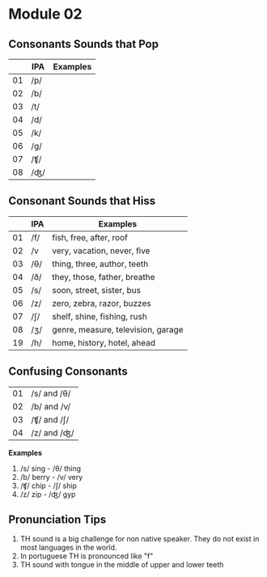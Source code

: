 # Module 02

## Consonants Sounds that Pop

||IPA|Examples|
|---|---|---|
|01|/p/||
|02|/b/||
|03|/t/||
|04|/d/||
|05|/k/||
|06|/g/||
|07|/ʧ/||
|08|/ʤ/||

## Consonant Sounds that Hiss

||IPA|Examples|
|---|---|---|
|01|/f/|fish, free, after, roof|
|02|/v|very, vacation, never, five|
|03|/θ/|thing, three, author, teeth|
|04|/ð/|they, those, father, breathe|
|05|/s/|soon, street, sister, bus|
|06|/z/|zero, zebra, razor, buzzes|
|07|/ʃ/|shelf, shine, fishing, rush|
|08|/ʒ/|genre, measure, television, garage|
|19|/h/|home, history, hotel, ahead|

## Confusing Consonants

|||
|---|---|
|01|/s/ and /θ/|
|02|/b/ and /v/|
|03|/ʧ/ and /ʃ/ |
|04|/z/ and /ʤ/|

**Examples**

1. /s/ sing - /θ/ thing
2. /b/ berry - /v/ very
3. /ʧ/ chip - /ʃ/ ship
4. /z/ zip - /ʤ/ gyp

## Pronunciation Tips

1. TH sound is a big challenge for non native speaker. They do not exist in most languages in the world.
2. In portuguese TH is pronounced like "f"
3. TH sound with tongue in the middle of upper and lower teeth
